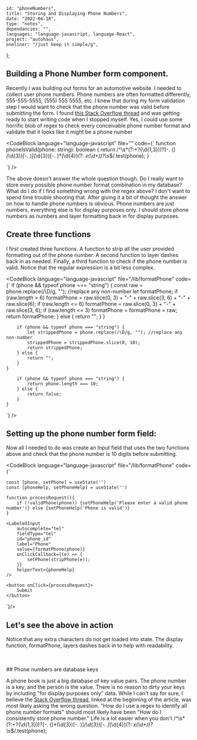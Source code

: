 
    id: "phoneNumbers",
    title: "Storing and Displaying Phone Numbers",
    date: "2022-04-18",
    type: "notes",
    dependancies: "",
    languages: "language-javascript, language-React",
    project: "autohaus",
    oneliner: "/just keep it simple/g",
};

## Building a Phone Number form component.

Recently I was building out forms for an automotive website. I needed to collect user phone numbers. Phone numbers are often formatted differently, 555-555-5555, (555) 555 5555, etc.
I knew that during my form validation step I would want to check that the phone number was valid before submitting the form. I found
[this Stack Overflow thread](https://stackoverflow.com/questions/16699007/regular-expression-to-match-standard-10-digit-phone-number) and was getting ready to start writing code when I stopped myself.
Yes, I could use some horrific blob of regex to check every conceivable phone number format and validate that it looks like it might be a phone number

<CodeBlock
    language="language-javascript"
    file=""
    code={` function phoneIsValid(phone: string): boolean {
    return /^\s*(?:\+?(\d{1,3}))?[-. (]*(\d{3})[-. )]*(\d{3})[-. ]*(\d{4})(?: *x(\d+))?\s*$/.test(phone);
}
           
`}
/>

The above doesn't answer the whole question though. Do I really want to store every possible phone number format combination in my database? What do I do if I find something wrong with the regex above? I don't want
to spend time trouble shooting that. After giving it a bit of thought the answer on how to handle phone numbers is obvious. Phone numbers are just numbers, everything else is for display purposes only.
I should store phone numbers as numbers and layer formatting back in for display purposes.

## Create three functions

I first created three functions. A function to strip all the user provided formatting out of the phone number. A second function to layer dashes back in as needed. Finally, a third function
to check if the phone number is valid. Notice that the regular expression is a bit less complex.

<CodeBlock
    language="language-javascript"
    file="/lib/formatPhone"
    code={` 
        if (phone && typeof phone === "string") {
            const raw = phone.replace(/\D/g, ""); //replace any non-number
            let formatPhone;
            if (raw.length > 6) formatPhone = raw.slice(0, 3) + "-" + raw.slice(3, 6) + "-" + raw.slice(6);
            if (raw.length <= 6) formatPhone = raw.slice(0, 3) + "-" + raw.slice(3, 6);
            if (raw.length <= 3) formatPhone = formatPhone = raw;
            return formatPhone;
        } else {
            return "";
        }
    }

        if (phone && typeof phone === "string") {
            let strippedPhone = phone.replace(/\D/g, ""); //replace any non-number
            strippedPhone = strippedPhone.slice(0, 10);
            return strippedPhone;
        } else {
            return "";
        }
    }

        if (phone && typeof phone === "string") {
            return phone.length === 10;
        } else {
            return false;
        }
    }

`}
/>

## Setting up the phone number form field:

Now all I needed to do was create an Input field that uses the two functions above and check that the phone number is 10 digits before submitting.

<CodeBlock
    language="language-javascript"
    file="/lib/formatPhone"
    code={` 

    const [phone, setPhone] = useState('')
    const [phoneHelp, setPhoneHelp] = useState('')

    function processRequest(){
        if (!validPhone(phone)) {setPhoneHelp('Please enter a valid phone number')} else {setPhoneHelp('Phone is valid')}
    }

    <LabeledInput
        autocomplete="tel"
        fieldType="tel"
        id="phone_id"
        label="Phone"
        value={formatPhone(phone)}
        onClickCallback={(e) => {
            setPhone(stripPhone(e));
        }}
        helperText={phoneHelp}
    />

    <button onClick={processRequest}>
        Submit
    </button>

`}/>

## Let's see the above in action

Notice that any extra characters do not get loaded into state. The display function, formatPhone, layers dashes back in to help with readability.

<br />
<LabeledInputExample />
<br />
## Phone numbers are database keys

A phone book is just a big database of key value pairs. The phone number is a key, and the person is the value.
There is no reason to dirty your keys by including "for display purposes only" data. While I can't say for sure, I believe the
[Stack Overflow thread](https://stackoverflow.com/questions/16699007/regular-expression-to-match-standard-10-digit-phone-number),
linked at the beginning of the article, was most likely asking the wrong question. "How do I use a regex to identify all phone number formats" should most likely have been
"How do I consistently store phone number." Life is a lot easier when you don't /^\s*(?:\+?(\d{1,3}))?[-. (]*(\d{3})[-. )]_(\d{3})[-. ]_(\d{4})(?: _x(\d+))?\s_$/.test(phone);
